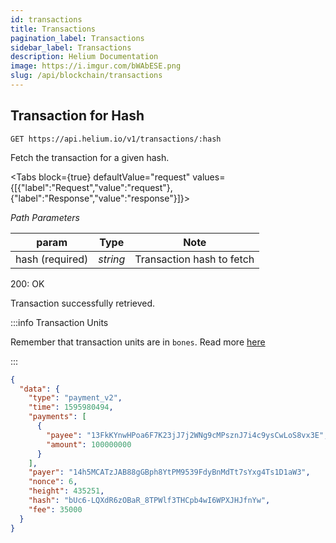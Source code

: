 ```yaml
---
id: transactions
title: Transactions
pagination_label: Transactions
sidebar_label: Transactions
description: Helium Documentation
image: https://i.imgur.com/bWAbESE.png
slug: /api/blockchain/transactions
---
```



## Transaction for Hash

```
GET https://api.helium.io/v1/transactions/:hash
```

Fetch the transaction for a given hash.

<Tabs
  block={true}
  defaultValue="request"
  values={[{"label":"Request","value":"request"},{"label":"Response","value":"response"}]}>
<TabItem value="request">

_Path Parameters_

| param           | Type     | Note                      |
| --------------- | -------- | ------------------------- |
| hash (required) | _string_ | Transaction hash to fetch |

</TabItem>
<TabItem value="response">

200: OK

Transaction successfully retrieved.

:::info Transaction Units

Remember that transaction units are in `bones`. Read more
[here](/api/blockchain/introduction/#transaction-units)

:::

```json
{
  "data": {
    "type": "payment_v2",
    "time": 1595980494,
    "payments": [
      {
        "payee": "13FkKYnwHPoa6F7K23jJ7j2WNg9cMPsznJ7i4c9ysCwLoS8vx3E",
        "amount": 100000000
      }
    ],
    "payer": "14h5MCATzJAB88gGBph8YtPM9539FdyBnMdTt7sYxg4Ts1D1aW3",
    "nonce": 6,
    "height": 435251,
    "hash": "bUc6-LQXdR6zOBaR_8TPWlf3THCpb4wI6WPXJHJfnYw",
    "fee": 35000
  }
}
```

</TabItem>
</Tabs>
